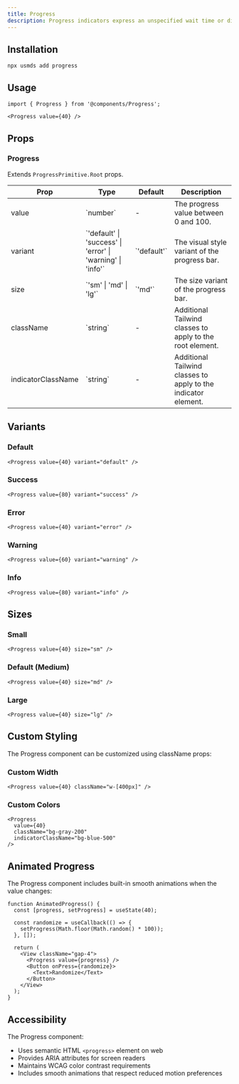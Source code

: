 ```yaml
---
title: Progress
description: Progress indicators express an unspecified wait time or display the length of a process.
---
```


<DemoButton href="https://usmds-showcase.expo.app/components/progress"/>

## Installation

```package-install
npx usmds add progress
```

## Usage

```tsx
import { Progress } from '@components/Progress';

<Progress value={40} />
```

## Props

### Progress

Extends `ProgressPrimitive.Root` props.

<table>
  <thead>
    <tr>
      <th>Prop</th>
      <th>Type</th>
      <th>Default</th>
      <th>Description</th>
    </tr>
  </thead>
  <tbody>
    <tr>
      <td>value</td>
      <td>`number`</td>
      <td>-</td>
      <td>The progress value between 0 and 100.</td>
    </tr>
    <tr>
      <td>variant</td>
      <td>`'default' | 'success' | 'error' | 'warning' | 'info'`</td>
      <td>`'default'`</td>
      <td>The visual style variant of the progress bar.</td>
    </tr>
    <tr>
      <td>size</td>
      <td>`'sm' | 'md' | 'lg'`</td>
      <td>`'md'`</td>
      <td>The size variant of the progress bar.</td>
    </tr>
    <tr>
      <td>className</td>
      <td>`string`</td>
      <td>-</td>
      <td>Additional Tailwind classes to apply to the root element.</td>
    </tr>
    <tr>
      <td>indicatorClassName</td>
      <td>`string`</td>
      <td>-</td>
      <td>Additional Tailwind classes to apply to the indicator element.</td>
    </tr>
  </tbody>
</table>

## Variants

### Default

```tsx
<Progress value={40} variant="default" />
```

### Success

```tsx
<Progress value={80} variant="success" />
```

### Error

```tsx
<Progress value={40} variant="error" />
```

### Warning

```tsx
<Progress value={60} variant="warning" />
```

### Info

```tsx
<Progress value={80} variant="info" />
```

## Sizes

### Small
```tsx
<Progress value={40} size="sm" />
```

### Default (Medium)
```tsx
<Progress value={40} size="md" />
```

### Large
```tsx
<Progress value={40} size="lg" />
```

## Custom Styling

The Progress component can be customized using className props:

### Custom Width
```tsx
<Progress value={40} className="w-[400px]" />
```

### Custom Colors
```tsx
<Progress 
  value={40} 
  className="bg-gray-200" 
  indicatorClassName="bg-blue-500"
/>
```

## Animated Progress

The Progress component includes built-in smooth animations when the value changes:

```tsx
function AnimatedProgress() {
  const [progress, setProgress] = useState(40);

  const randomize = useCallback(() => {
    setProgress(Math.floor(Math.random() * 100));
  }, []);

  return (
    <View className="gap-4">
      <Progress value={progress} />
      <Button onPress={randomize}>
        <Text>Randomize</Text>
      </Button>
    </View>
  );
}
```

## Accessibility

The Progress component:
- Uses semantic HTML `<progress>` element on web
- Provides ARIA attributes for screen readers
- Maintains WCAG color contrast requirements
- Includes smooth animations that respect reduced motion preferences
